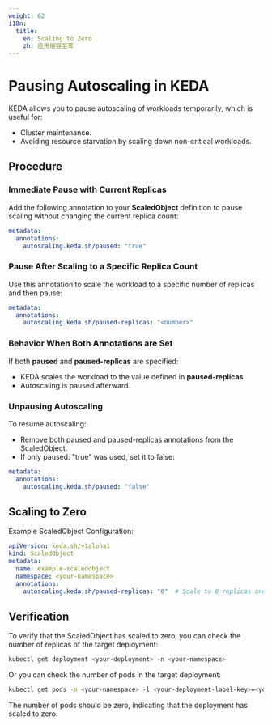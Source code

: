 ```yaml
---
weight: 62
i18n:
  title:
    en: Scaling to Zero
    zh: 应用缩容至零
---
```


# Pausing Autoscaling in KEDA

KEDA allows you to pause autoscaling of workloads temporarily, which is useful for:

- Cluster maintenance.
- Avoiding resource starvation by scaling down non-critical workloads.

## Procedure

### Immediate Pause with Current Replicas

Add the following annotation to your **ScaledObject** definition to pause scaling without changing the current replica count:
```yaml
metadata:
  annotations:
    autoscaling.keda.sh/paused: "true"
```

### Pause After Scaling to a Specific Replica Count

Use this annotation to scale the workload to a specific number of replicas and then pause:
```yaml
metadata:
  annotations:
    autoscaling.keda.sh/paused-replicas: "<number>"
```

### Behavior When Both Annotations are Set

If both **paused** and **paused-replicas** are specified:
  - KEDA scales the workload to the value defined in **paused-replicas**.
  - Autoscaling is paused afterward.

### Unpausing Autoscaling

To resume autoscaling:
  - Remove both paused and paused-replicas annotations from the ScaledObject.
  - If only paused: "true" was used, set it to false:
```yaml
metadata:
  annotations:
    autoscaling.keda.sh/paused: "false"
```

## Scaling to Zero

Example ScaledObject Configuration:
```yaml
apiVersion: keda.sh/v1alpha1
kind: ScaledObject
metadata:
  name: example-scaledobject
  namespace: <your-namespace>
  annotations:
    autoscaling.keda.sh/paused-replicas: "0"  # Scale to 0 replicas and pause
```

## Verification

To verify that the ScaledObject has scaled to zero, you can check the number of replicas of the target deployment:
```bash
kubectl get deployment <your-deployment> -n <your-namespace>
```

Or you can check the number of pods in the target deployment:
```bash
kubectl get pods -n <your-namespace> -l <your-deployment-label-key>=<your-deployment-label-value>
```
The number of pods should be zero, indicating that the deployment has scaled to zero.

